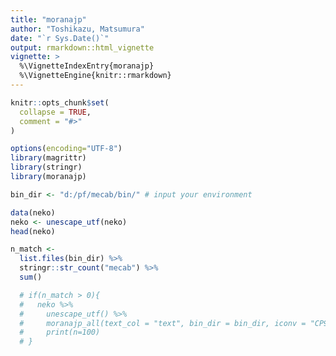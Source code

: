 ```yaml
---
title: "moranajp"
author: "Toshikazu, Matsumura"
date: "`r Sys.Date()`"
output: rmarkdown::html_vignette
vignette: >
  %\VignetteIndexEntry{moranajp}
  %\VignetteEngine{knitr::rmarkdown}
---
```


```r
knitr::opts_chunk$set(
  collapse = TRUE,
  comment = "#>"
)
```

```r
options(encoding="UTF-8")
library(magrittr)
library(stringr)
library(moranajp)
```

```r
bin_dir <- "d:/pf/mecab/bin/" # input your environment

data(neko)
neko <- unescape_utf(neko)
head(neko)

n_match <- 
  list.files(bin_dir) %>%
  stringr::str_count("mecab") %>%
  sum()

  # if(n_match > 0){
  #   neko %>%
  #     unescape_utf() %>%
  #     moranajp_all(text_col = "text", bin_dir = bin_dir, iconv = "CP932_UTF-8") %>%
  #     print(n=100)
  # }
```
